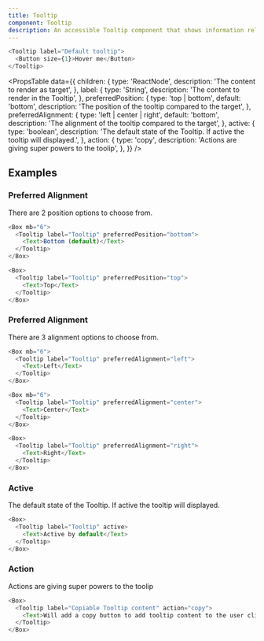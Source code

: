 ```yaml
---
title: Tooltip
component: Tooltip
description: An accessible Tooltip component that shows information related to an element when it is hovered or focused.
---
```


```js live
<Tooltip label="Default tooltip">
  <Button size={1}>Hover me</Button>
</Tooltip>
```

<PropsTable
  data={{
    children: {
      type: 'ReactNode',
      description: 'The content to render as target',
    },
    label: {
      type: 'String',
      description: 'The content to render in the Tooltip',
    },
    preferredPosition: {
      type: 'top | bottom',
      default: 'bottom',
      description: 'The position of the tooltip compared to the target',
    },
    preferredAlignment: {
      type: 'left | center | right',
      default: 'bottom',
      description: 'The alignment of the tooltip compared to the target',
    },
    active: {
      type: 'boolean',
      description: 'The default state of the Tooltip. If active the tooltip will displayed.',
    },
    action: {
      type: 'copy',
      description: 'Actions are giving super powers to the toolip',
    },
  }}
/>

## Examples

### Preferred Alignment

There are 2 position options to choose from.

```js live
<Box mb="6">
  <Tooltip label="Tooltip" preferredPosition="bottom">
    <Text>Bottom (default)</Text>
  </Tooltip>
</Box>

<Box>
  <Tooltip label="Tooltip" preferredPosition="top">
    <Text>Top</Text>
  </Tooltip>
</Box>
```

### Preferred Alignment

There are 3 alignment options to choose from.

```js live
<Box mb="6">
  <Tooltip label="Tooltip" preferredAlignment="left">
    <Text>Left</Text>
  </Tooltip>
</Box>

<Box mb="6">
  <Tooltip label="Tooltip" preferredAlignment="center">
    <Text>Center</Text>
  </Tooltip>
</Box>

<Box>
  <Tooltip label="Tooltip" preferredAlignment="right">
    <Text>Right</Text>
  </Tooltip>
</Box>
```

### Active

The default state of the Tooltip. If active the tooltip will displayed.

```js live
<Box>
  <Tooltip label="Tooltip" active>
    <Text>Active by default</Text>
  </Tooltip>
</Box>
```

### Action

Actions are giving super powers to the toolip

```js live
<Box>
  <Tooltip label="Copiable Tooltip content" action="copy">
    <Text>Will add a copy button to add tooltip content to the user clipboard.</Text>
  </Tooltip>
</Box>
```
